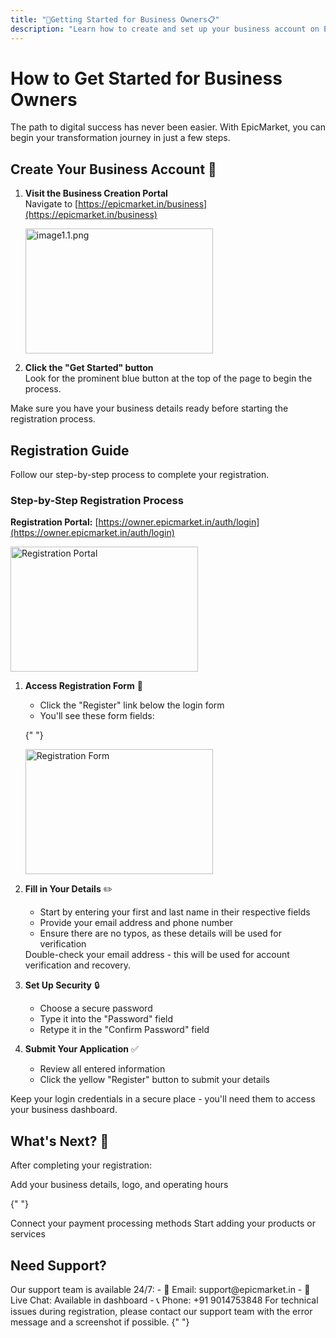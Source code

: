```yaml
---
title: "🤝Getting Started for Business Owners📋"
description: "Learn how to create and set up your business account on EpicMarket"
---
```


# How to Get Started for Business Owners

The path to digital success has never been easier. With EpicMarket, you can begin your transformation journey in just a few steps.

## Create Your Business Account 🚀

1. **Visit the Business Creation Portal**  
   Navigate to [https://epicmarket.in/business](https://epicmarket.in/business)

   <Frame>
     <img src="/images/images docs/image1.1.png" alt="image1.1.png" 
         width="300"
       height="200" />
   </Frame>

2. **Click the "Get Started" button**  
   Look for the prominent blue button at the top of the page to begin the process.

<Note>
  Make sure you have your business details ready before starting the
  registration process.
</Note>

## Registration Guide

Follow our step-by-step process to complete your registration.

### Step-by-Step Registration Process

**Registration Portal:** [https://owner.epicmarket.in/auth/login](https://owner.epicmarket.in/auth/login)

<Frame>
  <img src="/images/images docs/image1.2.png" alt="Registration Portal" 
       width="300"
       height="200"/>
</Frame>

1. **Access Registration Form** 💼

   - Click the "Register" link below the login form
   - You'll see these form fields:

   {" "}
   <Frame>
     <img
       src="/images/images docs/image1.3.png"
       alt="Registration Form"
       width="300"
       height="200"
     />
   </Frame>

2. **Fill in Your Details** ✏️

   - Start by entering your first and last name in their respective fields
   - Provide your email address and phone number
   - Ensure there are no typos, as these details will be used for verification

   <Warning>
     Double-check your email address - this will be used for account
     verification and recovery.
   </Warning>

3. **Set Up Security** 🔒

   - Choose a secure password
   - Type it into the "Password" field
   - Retype it in the "Confirm Password" field

4. **Submit Your Application** ✅
   - Review all entered information
   - Click the yellow "Register" button to submit your details

<Tip>
  Keep your login credentials in a secure place - you'll need them to access
  your business dashboard.
</Tip>

## What's Next? 🎯

After completing your registration:

<CardGroup>
  <Card title="Complete Your Profile" icon="user">
    Add your business details, logo, and operating hours
  </Card>

{" "}

<Card title="Set Up Payments" icon="credit-card">
  Connect your payment processing methods
</Card>

  <Card title="List Products" icon="box">
    Start adding your products or services
  </Card>
</CardGroup>

## Need Support?

<Card title="Contact Us" icon="phone">
  Our support team is available 24/7: 
  - 📧 Email: support@epicmarket.in 
  - 💬  Live Chat: Available in dashboard 
  - 📞 Phone: +91 9014753848
</Card>

<Note>
  For technical issues during registration, please contact our support team with
  the error message and a screenshot if possible.
</Note>{" "}
